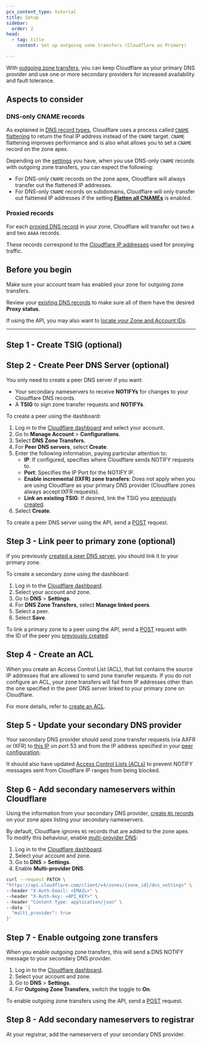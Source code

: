 ```yaml
---
pcx_content_type: tutorial
title: Setup
sidebar:
  order: 2
head:
  - tag: title
    content: Set up outgoing zone transfers (Cloudflare as Primary)

---
```



With [outgoing zone transfers](/dns/zone-setups/zone-transfers/cloudflare-as-primary/), you can keep Cloudflare as your primary DNS provider and use one or more secondary providers for increased availability and fault tolerance.

## Aspects to consider

### DNS-only CNAME records

As explained in [DNS record types](/dns/manage-dns-records/reference/dns-record-types/#cname), Cloudflare uses a process called [`CNAME` flattening](/dns/cname-flattening/) to return the final IP address instead of the `CNAME` target. `CNAME` flattening improves performance and is also what allows you to set a `CNAME` record on the zone apex.

Depending on the [settings](/dns/cname-flattening/set-up-cname-flattening/) you have, when you use DNS-only `CNAME` records with outgoing zone transfers, you can expect the following:

* For DNS-only `CNAME` records on the zone apex, Cloudflare will always transfer out the flattened IP addresses.
* For DNS-only `CNAME` records on subdomains, Cloudflare will only transfer out flattened IP addresses if the setting [**Flatten all CNAMEs**](/dns/cname-flattening/set-up-cname-flattening/#for-all-cname-records) is enabled.

### Proxied records

For each [proxied DNS record](/dns/manage-dns-records/reference/proxied-dns-records/) in your zone, Cloudflare will transfer out two `A` and two `AAAA` records.

These records correspond to the [Cloudflare IP addresses](https://www.cloudflare.com/ips) used for proxying traffic.

## Before you begin

Make sure your account team has enabled your zone for outgoing zone transfers.

Review your [existing DNS records](/dns/manage-dns-records/how-to/create-dns-records/) to make sure all of them have the desired **Proxy status**.

If using the API, you may also want to [locate your Zone and Account IDs](/fundamentals/setup/find-account-and-zone-ids/).

***

## Step 1 - Create TSIG (optional)

<Render file="tsig-definition" />

<Tabs> <TabItem label="dashboard">

<Render file="tsig-create-dash" />

</TabItem> <TabItem label="api">

<Render file="tsig-create-api" />

</TabItem> </Tabs>

## Step 2 - Create Peer DNS Server (optional)

You only need to create a peer DNS server if you want:

* Your secondary nameservers to receive **NOTIFYs**  for changes to your Cloudflare DNS records.
* A **TSIG** to sign zone transfer requests and **NOTIFYs**.

<Tabs> <TabItem label="dashboard">

To create a peer using the dashboard:

1. Log in to the [Cloudflare dashboard](https://dash.cloudflare.com/login) and select your account.
2. Go to **Manage Account** > **Configurations**.
3. Select **DNS Zone Transfers**.
4. For **Peer DNS servers**, select **Create**.
5. Enter the following information, paying particular attention to:
   * **IP**: If configured, specifies where Cloudflare sends NOTIFY requests to.
   * **Port**: Specifies the IP Port for the NOTIFY IP.
   * **Enable incremental (IXFR) zone transfers**: Does not apply when you are using Cloudflare as your primary DNS provider (Cloudflare zones always accept IXFR requests).
   * **Link an existing TSIG**: If desired, link the TSIG you [previously created](#step-1---create-tsig-optional).
6. Select **Create**.

</TabItem> <TabItem label="api">

To create a peer DNS server using the API, send a [POST](/api/operations/secondary-dns-\(-peer\)-create-peer) request.

</TabItem> </Tabs>

## Step 3 - Link peer to primary zone (optional)

If you previously [created a peer DNS server](#step-2---create-peer-dns-server-optional), you should link it to your primary zone.

<Tabs> <TabItem label="dashboard">

To create a secondary zone using the dashboard:

1. Log in to the [Cloudflare dashboard](https://dash.cloudflare.com/login).
2. Select your account and zone.
3. Go to **DNS** > **Settings**.
4. For **DNS Zone Transfers**, select **Manage linked peers**.
5. Select a peer.
6. Select **Save**.

</TabItem> <TabItem label="api">

To link a primary zone to a peer using the API, send a [POST](/api/operations/secondary-dns-\(-primary-zone\)-create-primary-zone-configuration) request with the ID of the peer you [previously created](#step-2---create-peer-dns-server-optional).

</TabItem> </Tabs>

## Step 4 - Create an ACL

When you create an Access Control List (ACL), that list contains the source IP addresses that are allowed to send zone transfer requests. If you do not configure an ACL, your zone transfers will fail from IP addresses other than the one specified in the peer DNS server linked to your primary zone on Cloudflare.

For more details, refer to [create an ACL](/dns/zone-setups/zone-transfers/access-control-lists/create-new-list/).

## Step 5 - Update your secondary DNS provider

Your secondary DNS provider should send zone transfer requests (via AXFR or IXFR) to [this IP](/dns/zone-setups/zone-transfers/access-control-lists/cloudflare-ip-addresses/#transfer-ip) on port 53 and from the IP address specified in your [peer configuration](#step-2---create-peer-dns-server-optional).

It should also have updated [Access Control Lists (ACLs)](/dns/zone-setups/zone-transfers/access-control-lists/cloudflare-ip-addresses/#allow-range) to prevent NOTIFY messages sent from Cloudflare IP ranges from being blocked.

## Step 6 - Add secondary nameservers within Cloudflare

Using the information from your secondary DNS provider, [create `NS` records](/dns/manage-dns-records/how-to/create-dns-records/#create-dns-records) on your zone apex listing your secondary nameservers.

By default, Cloudflare ignores `NS` records that are added to the zone apex. To modify this behaviour, enable [multi-provider DNS](/dns/nameservers/nameserver-options/#multi-provider-dns):

<Tabs> <TabItem label="dashboard">

1. Log in to the [Cloudflare dashboard](https://dash.cloudflare.com/login).
2. Select your account and zone.
3. Go to **DNS** > **Settings**.
4. Enable **Multi-provider DNS**.

</TabItem> <TabItem label="api">

```bash
curl --request PATCH \
"https://api.cloudflare.com/client/v4/zones/{zone_id}/dns_settings" \
--header "X-Auth-Email: <EMAIL>" \
--header "X-Auth-Key: <API_KEY>" \
--header "Content-Type: application/json" \
--data '{
  "multi_provider": true
}'
```

</TabItem> </Tabs>

## Step 7 - Enable outgoing zone transfers

When you enable outgoing zone transfers, this will send a DNS NOTIFY message to your secondary DNS provider.

<Tabs> <TabItem label="dashboard">

1. Log in to the [Cloudflare dashboard](https://dash.cloudflare.com/login).
2. Select your account and zone.
3. Go to **DNS** > **Settings**.
4. For **Outgoing Zone Transfers**, switch the toggle to **On**.

</TabItem> <TabItem label="api">

To enable outgoing zone transfers using the API, send a [POST](/api/operations/secondary-dns-\(-primary-zone\)-enable-outgoing-zone-transfers) request.

</TabItem> </Tabs>

## Step 8 - Add secondary nameservers to registrar

At your registrar, add the nameservers of your secondary DNS provider.

